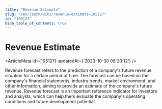 ```yaml
---
title: "Revenue Estimate"
slug: "/en/learn/wiki/revenue-estimate-105127"
id: "105127"
hide_table_of_contents: true
---
```



# Revenue Estimate

<ArticleMeta id={105127} updatedAt={'2023-10-30 08:20:12'} />
<div className='border-solid border-b border-t-0 my-4 border-[var(--ifm-color-gray-300)]' />

Revenue forecast refers to the prediction of a company's future revenue situation for a certain period of time. The forecast can be based on the company's financial statements, industry trends, market environment, and other information, aiming to provide an estimate of the company's future revenue. Revenue forecast is an important reference indicator for investors and analysts, which can help them evaluate the company's operating conditions and future development potential.
